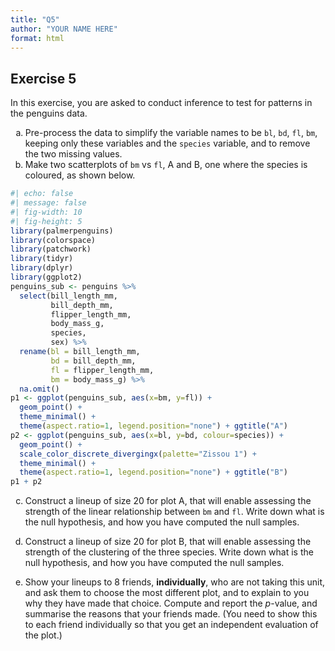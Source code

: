 ```yaml
---
title: "Q5"
author: "YOUR NAME HERE"
format: html
---
```


## Exercise 5

In this exercise, you are asked to conduct inference to test for patterns in the penguins data.

a. Pre-process the data to simplify the variable names to be `bl`, `bd`, `fl`, `bm`, keeping only these variables and the `species` variable, and to remove the two missing values.
b. Make two scatterplots of `bm` vs `fl`, A and B, one where the species is coloured, as shown below.

```r
#| echo: false
#| message: false
#| fig-width: 10
#| fig-height: 5
library(palmerpenguins)
library(colorspace)
library(patchwork)
library(tidyr)
library(dplyr)
library(ggplot2)
penguins_sub <- penguins %>% 
  select(bill_length_mm,
         bill_depth_mm,
         flipper_length_mm,
         body_mass_g,
         species, 
         sex) %>% 
  rename(bl = bill_length_mm,
         bd = bill_depth_mm,
         fl = flipper_length_mm,
         bm = body_mass_g) %>%
  na.omit()
p1 <- ggplot(penguins_sub, aes(x=bm, y=fl)) +
  geom_point() +
  theme_minimal() +
  theme(aspect.ratio=1, legend.position="none") + ggtitle("A")
p2 <- ggplot(penguins_sub, aes(x=bl, y=bd, colour=species)) +
  geom_point() +
  scale_color_discrete_divergingx(palette="Zissou 1") +
  theme_minimal() +
  theme(aspect.ratio=1, legend.position="none") + ggtitle("B")
p1 + p2
```

c. Construct a lineup of size 20 for plot A, that will enable assessing the strength of the linear relationship between `bm` and `fl`. Write down what is the null hypothesis, and how you have computed the null samples.

d. Construct a lineup of size 20 for plot B, that will enable assessing the strength of the clustering of the three species. Write down what is the null hypothesis, and how you have computed the null samples.

e. Show your lineups to 8 friends, **individually**, who are not taking this unit, and ask them to choose the most different plot, and to explain to you why they have made that choice. Compute and report the $p$-value, and summarise the reasons that your friends made. (You need to show this to each friend individually so that you get an independent evaluation of the plot.)
